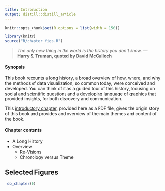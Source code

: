 ```yaml
---
title: Introduction
output: distill::distill_article
---
```


<script src="https://ajax.googleapis.com/ajax/libs/jquery/3.1.1/jquery.min.js"></script>

<style>
.zoomDiv {
  opacity: 0;
  position: fixed;
  top: 50%;
  left: 50%;
  z-index: 50;
  transform: translate(-50%, -50%);
  box-shadow: 10px 10px 50px #888888;
  max-height:100%;
}

.zoomImg {
  width: 100%;
}
</style>


<script type="text/javascript">
  $(document).ready(function() {
    $('body').prepend("<div class=\"zoomDiv\"><img src=\"\" class=\"zoomImg\"></div>");
    // onClick function for all plots (img's)
    $('img:not(.zoomImg)').click(function() {
      $('.zoomImg').attr('src', $(this).attr('src'));
      $('.zoomDiv').css({opacity: '1', width: '55%'});
    });
    // onClick function for zoomImg
    $('img.zoomImg').click(function() {
      $('.zoomDiv').css({opacity: '0', width: '0%'});
    });
  });
</script>

```r
knitr::opts_chunk$set(R.options = list(width = 150))

library(knitr)
source("R/chapter_figs.R")
```
> *The only new thing in the world is the history you don't know.* --- **Harry S. Truman, quoted by David McCulloch**


<div class="chapterintro"><div class="chapterprelude">
#### Synopsis {-}

This book recounts a long history, a broad overview of how, where, and why the
methods of data visualization, so common today, were conceived and developed.
You can think of it as a guided tour of this history, focusing on social and
scientific questions and a developing language of graphics that provided
insights, for both discovery and communication. 

This [introductory chapter](pdf/HistDataVis-Ch0.pdf), provided here as a PDF file, gives the origin story of this book and provides and overview of the main themes and content of the book.

</div>

<div class="chaptercontents">
#### Chapter contents

* A Long History
* Overview
	+ Re-Visions 
	+ Chronology versus Theme
</div>
</div>


## Selected Figures

```r
 do_chapter(0)
```

